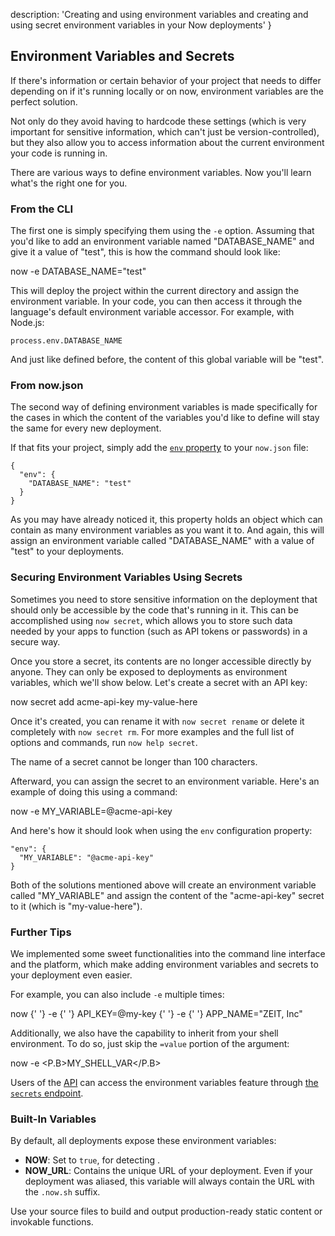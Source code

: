 
  description: 'Creating and using environment variables and creating and using secret environment variables in your Now deployments'
}

## Environment Variables and Secrets

If there's information or certain behavior of your project that needs to differ depending on if it's running locally or on now, environment variables are the perfect solution.

Not only do they avoid having to hardcode these settings (which is very important for sensitive information, which can't just be version-controlled), but they also allow you to access information about the current environment your code is running in.

There are various ways to define environment variables. Now you'll learn what's the right one for you.

### From the CLI

The first one is simply specifying them using the `-e` option. Assuming that you'd like to add an environment variable named "DATABASE_NAME" and give it a value of "test", this is how the command should look like:

<TerminalInput>now -e DATABASE_NAME="test"</TerminalInput>

This will deploy the project within the current directory and assign the environment variable. In your code, you can then access it through the language's default environment variable accessor. For example, with Node.js:

```
process.env.DATABASE_NAME
```

And just like defined before, the content of this global variable will be "test".

### From now.json
The second way of defining environment variables is made specifically for the cases in which the content of the variables you'd like to define will stay the same for every new deployment.

If that fits your project, simply add the [`env` property](/docs/v2/deployments/configuration#env) to your `now.json` file:

```
{
  "env": {
    "DATABASE_NAME": "test"
  }
}
```

As you may have already noticed it, this property holds an object which can contain as many environment variables as you want it to. And again, this will assign an environment variable called "DATABASE_NAME" with a value of "test" to your deployments.

### Securing Environment Variables Using Secrets
Sometimes you need to store sensitive information on the deployment that should only be accessible by the code that's running in it. This can be accomplished using `now secret`, which allows you to store such data needed by your apps to function (such as API tokens or passwords) in a secure way.

Once you store a secret, its contents are no longer accessible directly by anyone. They can only be exposed to deployments as environment variables, which we'll show below.
Let's create a secret with an API key:

<TerminalInput>
<P.B>now secret add</P.B> acme-api-key my-value-here
</TerminalInput>

Once it's created, you can rename it with `now secret rename` or delete it completely with `now secret rm`. For more examples and the full list of options and commands, run `now help secret`.

<Note>The name of a secret cannot be longer than 100 characters.</Note>

Afterward, you can assign the secret to an environment variable. Here's an example of doing this using a command:

<TerminalInput>
now -e <P.B>MY_VARIABLE=@acme-api-key</P.B>
</TerminalInput>

And here's how it should look when using the `env` configuration property:

```
"env": {
  "MY_VARIABLE": "@acme-api-key"
}
```

Both of the solutions mentioned above will create an environment variable called "MY_VARIABLE" and assign the content of the "acme-api-key" secret to it (which is "my-value-here").

### Further Tips

We implemented some sweet functionalities into the command line interface and the platform, which make adding environment variables and secrets to your deployment even easier.

For example, you can also include `-e` multiple times:

<TerminalInput>
  now
  {' '}
  <P.B>-e</P.B>
  {' '}
  API_KEY=@my-key
  {' '}
  <P.B>-e</P.B>
  {' '}
  APP_NAME="ZEIT, Inc"
</TerminalInput>

Additionally, we also have the capability to inherit from your shell environment. To do so, just skip the `=value` portion of the argument:

<TerminalInput>now -e <P.B>MY_SHELL_VAR</P.B></TerminalInput>

Users of the [API](/api) can access the environment variables feature through [the `secrets` endpoint](/api/v2#endpoints/secrets).

### Built-In Variables
By default, all deployments expose these environment variables:

* **NOW**: Set to `true`, for detecting <Now color="#000"/>.
* **NOW_URL**: Contains the unique URL of your deployment. Even if your deployment was aliased, this variable will always contain the URL with the `.now.sh` suffix.

<Card title="Read Next: Builds" href="/docs/v2/deployments/builds">
  Use your source files to build and output production-ready static content or invokable functions.
</Card>

